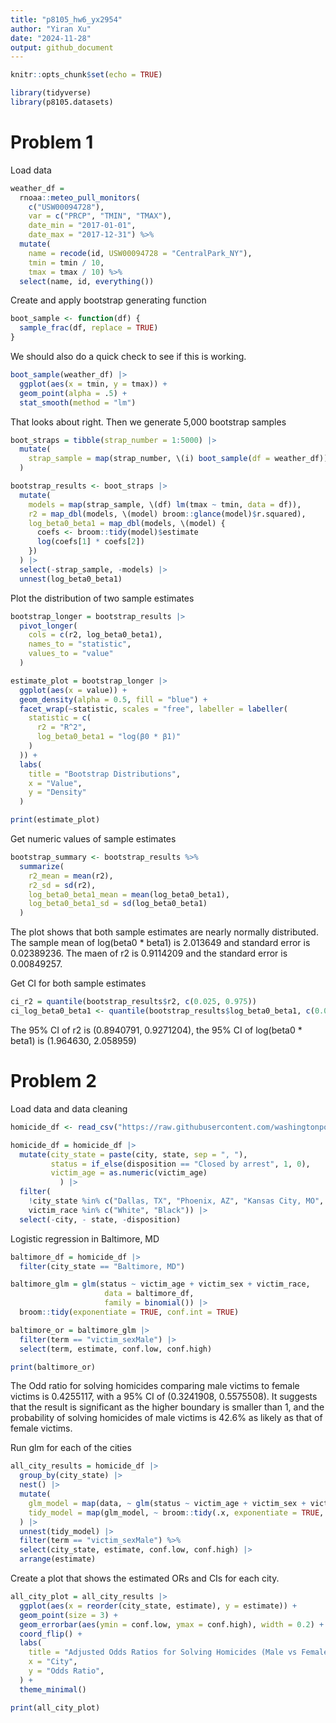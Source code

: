 ```yaml
---
title: "p8105_hw6_yx2954"
author: "Yiran Xu"
date: "2024-11-28"
output: github_document
---
```


```r
knitr::opts_chunk$set(echo = TRUE)
```

```r
library(tidyverse)
library(p8105.datasets)
```

# Problem 1 

Load data
```r
weather_df = 
  rnoaa::meteo_pull_monitors(
    c("USW00094728"),
    var = c("PRCP", "TMIN", "TMAX"), 
    date_min = "2017-01-01",
    date_max = "2017-12-31") %>%
  mutate(
    name = recode(id, USW00094728 = "CentralPark_NY"),
    tmin = tmin / 10,
    tmax = tmax / 10) %>%
  select(name, id, everything())
```

Create and apply bootstrap generating function

```r
boot_sample <- function(df) {
  sample_frac(df, replace = TRUE)
}
```

We should also do a quick check to see if this is working.
```r
boot_sample(weather_df) |> 
  ggplot(aes(x = tmin, y = tmax)) + 
  geom_point(alpha = .5) +
  stat_smooth(method = "lm")
```

That looks about right. Then we generate 5,000 bootstrap samples
```r
boot_straps = tibble(strap_number = 1:5000) |>
  mutate(
    strap_sample = map(strap_number, \(i) boot_sample(df = weather_df))
  )
```

```r
bootstrap_results <- boot_straps |>
  mutate(
    models = map(strap_sample, \(df) lm(tmax ~ tmin, data = df)),
    r2 = map_dbl(models, \(model) broom::glance(model)$r.squared),
    log_beta0_beta1 = map_dbl(models, \(model) {
      coefs <- broom::tidy(model)$estimate
      log(coefs[1] * coefs[2])
    })
  ) |>
  select(-strap_sample, -models) |>
  unnest(log_beta0_beta1) 
```

Plot the distribution of two sample estimates
```r
bootstrap_longer = bootstrap_results |>
  pivot_longer(
    cols = c(r2, log_beta0_beta1),
    names_to = "statistic",
    values_to = "value"
  )

estimate_plot = bootstrap_longer |>
  ggplot(aes(x = value)) +
  geom_density(alpha = 0.5, fill = "blue") +
  facet_wrap(~statistic, scales = "free", labeller = labeller(
    statistic = c(
      r2 = "R^2",
      log_beta0_beta1 = "log(β0 * β1)"
    )
  )) +
  labs(
    title = "Bootstrap Distributions",
    x = "Value",
    y = "Density"
  )

print(estimate_plot)
```

Get numeric values of sample estimates
```r
bootstrap_summary <- bootstrap_results %>%
  summarize(
    r2_mean = mean(r2),
    r2_sd = sd(r2),
    log_beta0_beta1_mean = mean(log_beta0_beta1),
    log_beta0_beta1_sd = sd(log_beta0_beta1)
  )
```

The plot shows that both sample estimates are nearly normally distributed. The sample mean of log(beta0 * beta1) is 2.013649 and standard error is 0.02389236. The maen of r2 is 0.9114209 and the standard error is 0.00849257.

Get CI for both sample estimates
```r
ci_r2 = quantile(bootstrap_results$r2, c(0.025, 0.975))
ci_log_beta0_beta1 <- quantile(bootstrap_results$log_beta0_beta1, c(0.025, 0.975))
```

The 95% CI of r2 is (0.8940791, 0.9271204), the 95% CI of log(beta0 * beta1) is (1.964630, 2.058959)

# Problem 2

Load data and data cleaning
```r
homicide_df <- read_csv("https://raw.githubusercontent.com/washingtonpost/data-homicides/master/homicide-data.csv") 

homicide_df = homicide_df |>
  mutate(city_state = paste(city, state, sep = ", "),
         status = if_else(disposition == "Closed by arrest", 1, 0),
         victim_age = as.numeric(victim_age)
           ) |>  
  filter(
    !city_state %in% c("Dallas, TX", "Phoenix, AZ", "Kansas City, MO", "Tulsa, AL"),
    victim_race %in% c("White", "Black")) |>
  select(-city, - state, -disposition)
```

Logistic regression in Baltimore, MD

```r
baltimore_df = homicide_df |>
  filter(city_state == "Baltimore, MD")

baltimore_glm = glm(status ~ victim_age + victim_sex + victim_race,
                     data = baltimore_df,
                     family = binomial()) |>
  broom::tidy(exponentiate = TRUE, conf.int = TRUE)

baltimore_or = baltimore_glm |>
  filter(term == "victim_sexMale") |>
  select(term, estimate, conf.low, conf.high)

print(baltimore_or)
```
The Odd ratio for solving homicides comparing male victims to female victims is 0.4255117, with a 95% CI of (0.3241908, 0.5575508). It suggests that the result is significant as the higher boundary is smaller than 1, and the probability of solving homicides of male victims is 42.6% as likely as that of female victims.


Run glm for each of the cities

```r
all_city_results = homicide_df |>
  group_by(city_state) |>
  nest() |>
  mutate(
    glm_model = map(data, ~ glm(status ~ victim_age + victim_sex + victim_race, data = ., family = binomial())),
    tidy_model = map(glm_model, ~ broom::tidy(.x, exponentiate = TRUE, conf.int = TRUE))
  ) |>
  unnest(tidy_model) |>
  filter(term == "victim_sexMale") %>%
  select(city_state, estimate, conf.low, conf.high) |>
  arrange(estimate)
```

Create a plot that shows the estimated ORs and CIs for each city.
```r
all_city_plot = all_city_results |>
  ggplot(aes(x = reorder(city_state, estimate), y = estimate)) +
  geom_point(size = 3) +
  geom_errorbar(aes(ymin = conf.low, ymax = conf.high), width = 0.2) +
  coord_flip() +
  labs(
    title = "Adjusted Odds Ratios for Solving Homicides (Male vs Female)",
    x = "City",
    y = "Odds Ratio",
  ) +
  theme_minimal()

print(all_city_plot)
```
